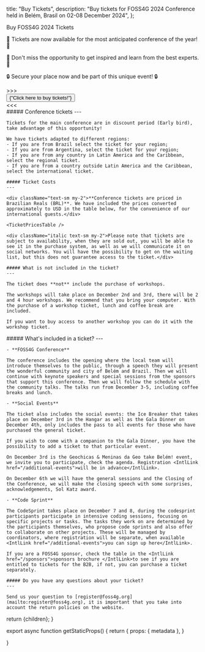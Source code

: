 
  title: "Buy Tickets",
  description:
    "Buy tickets for FOSS4G 2024 Conference held in Belém, Brasil on 02-08 December 2024",
};

<Heading color="orange" bubble>
  Buy FOSS4G 2024 Tickets
</Heading>

<div className="md:text-2xl text-center">
  <p>
    🎉 Tickets are now available for the most anticipated conference of the
    year! 🎉
  </p>
  <p>
    🚀 Don't miss the opportunity to get inspired and learn from the best
    experts. 🚀
  </p>
  <p>🔒 Secure your place now and be part of this unique event! 🔒</p>
</div>

<div className="text-center">
  <div className="inline-block text-f4g_orange font-bold tracking-[0.4rem] md:text-4xl">
    &gt;&gt;&gt;
  </div>
  <a
    href="https://payment.2024.foss4g.org/OSGeo-Brasil/foss4g.2024/"
    target="_blank"
    className="non-standard"
  >
    <button className=" border-f4g_red text-white bg-f4g_orange border rounded-lg py-2 px-3 text-lg md:text-4xl font-ubuntu mx-1 md:mx-3 my-3">
      {"Click here to buy tickets!"}
    </button>
  </a>
  <div className="inline-block text-f4g_orange font-bold tracking-[0.4rem] md:text-4xl">
    &lt;&lt;&lt;
  </div>
</div>

<div className="grid grid-cols-1 sm:grid-cols-2 sm:space-x-4 mt-4 space-y-4 sm:space-y-0">
  <div className="">
    ##### Conference tickets
    ---

    Tickets for the main conference are in discount period (Early bird), take advantage of this opportunity!

    We have tickets adapted to different regions:
    - If you are from Brazil select the ticket for your region;
    - If you are from Argentina, select the ticket for your region;
    - If you are from any country in Latin America and the Caribbean, select the regional ticket.
    - If you are from a country outside Latin America and the Caribbean, select the international ticket.

    ##### Ticket Costs
    ---

    <div className="text-sm my-2">**Conference tickets are priced in Brazilian Reals (BRL)**. We have included the prices converted approximately to USD in the table below, for the convenience of our international guests.</div>

    <TicketPricesTable />

    <div className="italic text-sm my-2">Please note that tickets are subject to availability, when they are sold out, you will be able to see it in the purchase system, as well as we will communicate it on social networks. You will have the possibility to get on the waiting list, but this does not guarantee access to the ticket.</div>

    ##### What is not included in the ticket?
    ---

    The ticket does **not** include the purchase of workshops. 

    The workshops will take place on December 2nd and 3rd, there will be 2 and 4 hour workshops. We recommend that you bring your computer. With the purchase of a workshop ticket, lunch and coffee break are included.

    If you want to buy access to another workshop you can do it with the workshop ticket. 
  </div>
  <div>
    ##### What's included in a ticket?
    ---

    - **FOSS4G Conference**

    The conference includes the opening where the local team will introduce themselves to the public, through a speech they will present the wonderful community and city of Belém and Brazil. Then we will continue with keynote speakers and special sessions from the sponsors that support this conference. Then we will follow the schedule with the community talks. The talks run from December 3-5, including coffee breaks and lunch. 

    - **Social Events**

    The ticket also includes the social events: the Ice Breaker that takes place on December 3rd in the Hangar as well as the Gala Dinner on December 4th, only includes the pass to all events for those who have purchased the general ticket.

    If you wish to come with a companion to the Gala Dinner, you have the possibility to add a ticket to that particular event.

    On December 3rd is the Geochicas & Meninas da Geo take Belém! event, we invite you to participate, check the agenda. Registration <IntlLink href="/additional-events">will be in advance</IntlLink>. 

    On December 6th we will have the general sessions and the Closing of the Conference, we will make the closing speech with some surprises, acknowledgements, Sol Katz award.

    - **Code Sprint**

    The CodeSprint takes place on December 7 and 8, during the codesprint participants participate in intensive coding sessions, focusing on specific projects or tasks. The tasks they work on are determined by the participants themselves, who propose code sprints and also offer to collaborate on other projects. These will be managed by coordinators, where registration will be separate, when available <IntlLink href="/additional-events">you can sign up here</IntlLink>.

    If you are a FOSS4G sponsor, check the table in the <IntlLink href="/sponsors">sponsors brochure </IntlLink>to see if you are entitled to tickets for the B2B, if not, you can purchase a ticket separately.

    ##### Do you have any questions about your ticket?
    ---
    
    Send us your question to [register@foss4g.org](mailto:register@foss4g.org), it is important that you take into account the return policies on the website. 

  </div>
</div>

  return <MdxLayout metadata={metadata}>{children}</MdxLayout>;
}

export async function getStaticProps() {
  return {
    props: {
      metadata
    },
  }


}
